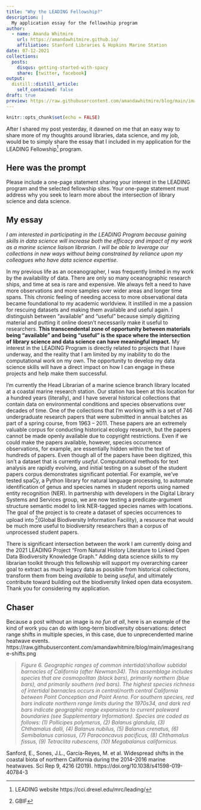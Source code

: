 ```yaml
---
title: "Why the LEADING Fellowship?"
description: |
  My application essay for the fellowship program
author:
  - name: Amanda Whitmire
    url: https://amandawhitmire.github.io/
    affiliation: Stanford Libraries & Hopkins Marine Station
date: 07-12-2021
collections:
  posts:
    disqus: getting-started-with-spacy
    share: [twitter, facebook]
output:
  distill::distill_article:
    self_contained: false
draft: true
preview: https://raw.githubusercontent.com/amandawhitmire/blog/main/images/HopkinsBirdRock.jpg
---
```



```r
knitr::opts_chunk$set(echo = FALSE)
```
After I shared my post yesterday, it dawned on me that an easy way to share more of my thoughts around libraries, data science, and my job, would be to simply share the essay that I included in my application for the LEADING Fellowship^[LEADING website https://cci.drexel.edu/mrc/leading/] program.

## Here was the prompt

Please include a one-page statement sharing your interest in the LEADING program and the selected fellowship sites. Your one-page statement must address why you seek to learn more about the intersection of library science and data science. 

## My essay

*I am interested in participating in the LEADING Program because gaining skills in data science will increase both the efficacy and impact of my work as a marine science liaison librarian. I will be able to leverage our collections in new ways without being constrained by reliance upon my colleagues who have data science expertise.*

In my previous life as an oceanographer, I was frequently limited in my work by the availability of data. There are only so many oceanographic research ships, and time at sea is rare and expensive. We always felt a need to have more observations and more samples over wider areas and longer time spans. This chronic feeling of needing access to more observational data became foundational to my academic worldview. It instilled in me a passion for rescuing datasets and making them available and useful again. I distinguish between “available” and “useful” because simply digitizing material and putting it online doesn’t necessarily make it useful to researchers. **This transcendental zone of opportunity between materials being “available” and being “useful” is the space where the intersection of library science and data science can have meaningful impact.** My interest in the LEADING Program is directly related to projects that I have underway, and the reality that I am limited by my inability to do the computational work on my own. The opportunity to develop my data science skills will have a direct impact on how I can engage in these projects and help make them successful.

I’m currently the Head Librarian of a marine science branch library located at a coastal marine research station. Our station has been at this location for a hundred years (literally), and I have several historical collections that contain data on environmental conditions and species observations over decades of time. One of the collections that I’m working with is a set of 746 undergraduate research papers that were submitted in annual batches as part of a spring course, from 1963 – 2011. These papers are an extremely valuable corpus for conducting historical ecology research, but the papers cannot be made openly available due to copyright restrictions. Even if we could make the papers available, however, species occurrence observations, for example, are essentially hidden within the text of hundreds of papers. Even though all of the papers have been digitized, this isn’t a dataset that is currently *useful*. Computational methods for text analysis are rapidly evolving, and initial testing on a subset of the student papers corpus demonstrates significant potential. For example, we’ve tested spaCy, a Python library for natural language processing, to automate identification of genus and species names in student reports using named entity recognition (NER). In partnership with developers in the Digital Library Systems and Services group, we are now testing a predicate-argument structure semantic model to link NER-tagged species names with locations. The goal of the project is to create a dataset of species occurrences to upload into ^[GBIF](Global Biodiversity Information Facility), a resource that would be much more useful to biodiversity researchers than a corpus of unprocessed student papers. 

There is significant intersection between the work I am currently doing and the 2021 LEADING Project “From Natural History Literature to Linked Open Data Biodiversity Knowledge Graph.” Adding data science skills to my librarian toolkit through this fellowship will support my overarching career goal to extract as much legacy data as possible from historical collections, transform them from being *available* to being *useful*, and ultimately contribute toward building out the biodiversity linked open data ecosystem. Thank you for considering my application. 

## Chaser
Because a post without an image is *no fun at all*, here is an example of the kind of work you can do with long-term biodiversity observations: detect range shifts in multiple species, in this case, due to unprecendented marine heatwave events.
https://raw.githubusercontent.com/amandawhitmire/blog/main/images/range-shifts.png

>*Figure 6. Geographic ranges of common intertidal/shallow subtidal barnacles of California (after Newman34). This assemblage includes species that are cosmopolitan (black bars), primarily northern (blue bars), and primarily southern (red bars). The highest species richness of intertidal barnacles occurs in central/north central California between Point Conception and Point Arena. For southern species, red bars indicate northern range limits during the 1970s34, and dark red bars indicate geographic range expansions to current poleward boundaries (see Supplementary Information). Species are coded as follows: (1) Pollicipes polymerus, (2) Balanus glandula, (3) Chthamalus dalli, (4) Balanus nubilus, (5) Balanus crenatus, (6) Semibalanus cariosus, (7) Paraconcavus pacificus, (8) Chthamalus fissus, (9) Tetraclita rubescens, (10) Megabalanus californicus.*

<aside>
Sanford, E., Sones, J.L., García-Reyes, M. et al. Widespread shifts in the coastal biota of northern California during the 2014–2016 marine heatwaves. Sci Rep 9, 4216 (2019). https://doi.org/10.1038/s41598-019-40784-3
</aside>